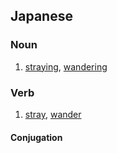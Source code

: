 ==Japanese==
{{ja-kanjitab|めい|そう|yomi=on}}

===Noun===
{{ja-noun|めいそう}}
# [[straying]], [[wandering]]

===Verb===
{{ja-verb-suru|tr=intrans|めいそう}}
# [[stray]], [[wander]]

====Conjugation====
{{ja-suru|めいそう}}